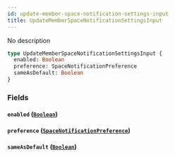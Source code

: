 ```yaml
---
id: update-member-space-notification-settings-input
title: UpdateMemberSpaceNotificationSettingsInput
---
```


No description

```graphql
type UpdateMemberSpaceNotificationSettingsInput {
  enabled: Boolean
  preference: SpaceNotificationPreference
  sameAsDefault: Boolean
}
```

### Fields

#### `enabled` ([`Boolean`](/docs/graphql/scalars/boolean))

#### `preference` ([`SpaceNotificationPreference`](/docs/graphql/enums/space-notification-preference))

#### `sameAsDefault` ([`Boolean`](/docs/graphql/scalars/boolean))
